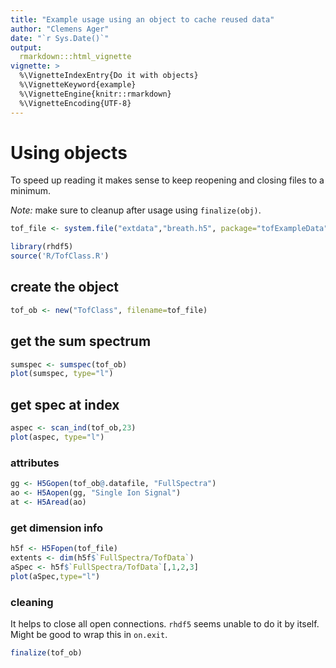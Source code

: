 ```yaml
---
title: "Example usage using an object to cache reused data"
author: "Clemens Ager"
date: "`r Sys.Date()`"
output: 
  rmarkdown:::html_vignette
vignette: >
  %\VignetteIndexEntry{Do it with objects}
  %\VignetteKeyword{example}
  %\VignetteEngine{knitr::rmarkdown}
  %\VignetteEncoding{UTF-8}
---
```


# Using objects

To speed up reading it makes sense to keep reopening and closing files to
a minimum.

_Note:_ make sure to cleanup after usage using ```finalize(obj)```.

```r
tof_file <- system.file("extdata","breath.h5", package="tofExampleData")
```

```r
library(rhdf5)
source('R/TofClass.R')
```

## create the object

```r
tof_ob <- new("TofClass", filename=tof_file)
```

## get the sum spectrum

```r
sumspec <- sumspec(tof_ob)
plot(sumspec, type="l")
```


## get spec at index

```r
aspec <- scan_ind(tof_ob,23)
plot(aspec, type="l")
```

### attributes 

```r
gg <- H5Gopen(tof_ob@.datafile, "FullSpectra")
ao <- H5Aopen(gg, "Single Ion Signal")
at <- H5Aread(ao)
```

### get dimension info

```r
h5f <- H5Fopen(tof_file)
extents <- dim(h5f$`FullSpectra/TofData`)
aSpec <- h5f$`FullSpectra/TofData`[,1,2,3]
plot(aSpec,type="l")
```

### cleaning

It helps to close all open connections.  `rhdf5` seems unable to do it
by itself.  Might be good to wrap this in `on.exit`.

```r
finalize(tof_ob)
```

